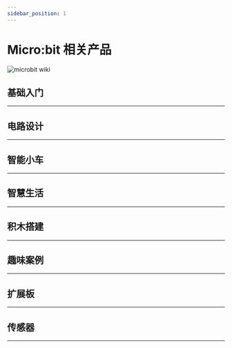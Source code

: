 ```yaml
---
sidebar_position: 1
---
```



# Micro:bit 相关产品

![microbit wiki](https://wiki-media-ef.oss-cn-hongkong.aliyuncs.com/docs/microbit/images/microbit-wiki.png)

## 基础入门
---

<cardbox>
  <card
    href="./getting-started/microbit-smart-coding-kit/"
    title="手表套件"
    description="micro:bit手表套件Pro(smart coding kit)是一套基于micro:bit纽扣电池扩展板Pro的可穿戴装备，仅需简单的装配步骤，就可DIY一款micro:bit手表。"
    img={'https://wiki-media-ef.oss-cn-hongkong.aliyuncs.com/docs/microbit/getting-started/microbit-smart-coding-kit/images/smart-coding-kit-icon.png'}
  />
  <card
    href="./getting-started/microbit-basic-kit/"
    title="基础套件"
    description="ELECFREAKS micro:bit basic kit是一款入门级的套件。我们精选了5款最常用的电子积木,他们能通过basic:bit方便地接入micro:bit主板。 这款套件能帮助学生们学习如何快速制作他们的micro:bit项目。这些电子积木可以被makecode默认的积木块直接驱动，无需加载额外的代码库，有利于学生从原理上理解电子积木的使用。"
    img={'https://wiki-media-ef.oss-cn-hongkong.aliyuncs.com/docs/microbit/getting-started/microbit-basic-kit/images/basic-kit-icon.png'}
  />
  <card
    href="./getting-started/microbit-tinker-kit/"
    title="小小发明家套件"
    description="小小发明家套件包含LED灯、蜂鸣器、土壤湿度传感器、碰撞开关、舵机等十多种常用电子模块，用这些模块可以搭建超过30个案例，基于该套件的全套课程已经在新加坡开展了3年的教学实践，深得师生的好评。"
    img={'https://wiki-media-ef.oss-cn-hongkong.aliyuncs.com/docs/microbit/getting-started/microbit-tinker-kit/images/tinker-kit-icon.png'}
  />
</cardbox>

## 电路设计
---

<cardbox>
  <card
    href="./circuit-design/microbit-starter-kit/"
    title="小小科学家套件"
    description="小小科学家(Starter Kit)套件是ELECFREAKS团队出品的micro:bit入门套件。ElecFreaks Micro：bit 小小科学家专为那些学习电路和编程知识的人们而设计。 该套件提供了一些基本的电子元件，如LED，按钮，蜂鸣器，温度传感器，舵机和电机等。 Micro：bit小小科学家套件可以帮助您进入一个美好的电子世界。"
    img={'https://wiki-media-ef.oss-cn-hongkong.aliyuncs.com/docs/microbit/circuit-design/microbit-starter-kit/images/starter-kit-icon.png'}
  />
  <card
    href="./circuit-design/microbit-experiment-box-kit/"
    title="电子实验箱套件"
    description="Experiment box是ELECFREAKS团队研发的全新micro:bit教学用具。 Experiment box板载温度传感器、光线传感器、舵机、电机、LED等传统模块，还添加了MOS管，不同阻值电阻，电位器等电子元件，将电路设计与编程设计融为一体。 首次使用香蕉线作为试验箱连接线，即可以轻松插拔也具有稳定的连接性，同时与高等教育教学用具保持一致，为今后大电路设计奠定基础。 使用microbit图形化编程来驱动这些元件，同时可以在没有microbit的情况下学习基础的电路设计。 编程设计或者电路设计，两者如何选择，这都看你！"
    img={'https://wiki-media-ef.oss-cn-hongkong.aliyuncs.com/docs/microbit/circuit-design/microbit-experiment-box-kit/images/experiment-box-kit-icon.png'}
  />
</cardbox>

## 智能小车
---

<cardbox>
  <card
    href="./microbit-smart-car/microbit-smart-cutebot/"
    title="酷比特小车套件"
    description="ELECFREAKS Cutebot是一款带有双高速电机马达的后驱智能赛车。Cutebot同时搭载了很多车载设备，包括超声波导航距离传感器，两颗RGBLED车大灯，两颗Rainbow LED车底示廓灯，两个车道辅助巡线探头，和更多智能配件！驱动你的第一个智能赛车吧！"
    img={'https://wiki-media-ef.oss-cn-hongkong.aliyuncs.com/docs/microbit/microbit-smart-car/microbit-smart-cutebot/images/smart-cutebot-icon.png'}
  />
  <card
    href="./microbit-smart-car/microbit-tpbot/"
    title="天蓬智能车"
    description="天蓬智能车是一款micro:bit可编程智能车。它可以是玩具，在不插入micro:bit主板的时候能实现巡线与避障等娱乐功能；它也可以是教具，通过它可以学习编程技术。它还可以扩展电子模块和乐高积木，充分激发孩子的想象力与创造力。"
    img={'https://wiki-media-ef.oss-cn-hongkong.aliyuncs.com/docs/microbit/microbit-smart-car/microbit-tpbot/images/tpbot-icon.png'}
  />
  <card
    href="./microbit-smart-car/microbit-tpbot/"
    title="瑞比特小车"
    description="ELECFREAKS Ring:bit二代智能车是一款小型DIY智能车，由BBC micro:bit和ELECFREAKS Ring:bit组成。Ring:bit扩展了micro:bit的三个GPIO口，可以连接轻松的连接各种传感器和组件。一个基础的Ring:bit智能车可以很容易的编程去驱动，还可以搭配遥控器甚至创建一个彩虹灯塔。只要增加一个扩展模块，你的Ring:bit智能车就可以做更多事情，例如巡线，跟随，避障，绘图和更多玩法。"
    img={'https://wiki-media-ef.oss-cn-hongkong.aliyuncs.com/docs/microbit/microbit-smart-car/microbit-ringbit-car-v2/images/ringbit-car-v2-icon.png'}
  />
  <card
    href="./microbit-smart-car/microbit-tpbot/"
    title="悟空装甲车"
    description="麦克纳姆轮小车是一款基于悟空多功能扩展板的全方位移动小车。 采用麦克纳姆轮方案，完美实现360°全方向移动，更可以完成左右漂移等高难度动作，8CM直径超大轮胎，造型狂野。全时四驱强劲动力，四轮都可独立操控 全车采用兼容乐高积木，扩展性超强。自带400mAh锂电池包，板载电源管理系统，支持快速充电，充满仅需20分钟，满负载运行时间可达到30分钟以上。"
    img={'https://wiki-media-ef.oss-cn-hongkong.aliyuncs.com/docs/microbit/microbit-smart-car/microbit-wonder-rugged-car/images/wonder-rugged-car-icon.png'}
  />
  <card
    href="./microbit-smart-car/microbit-tpbot/"
    title="摩比特小车"
    description="motor:bit亚克力智能小车是为micro:bit两路电机驱动板量身打造的一款智能小车，它包含micro:bit两路电机驱动板、3线超声波模块和两路巡线模块，可使用它DIY一款micro:bit两轮驱动智能小车。"
    img={'https://wiki-media-ef.oss-cn-hongkong.aliyuncs.com/docs/microbit/microbit-smart-car/microbit-motorbit-smart-car-kit/images/motorbit-smart-car-kit-icon.png'}
  />
</cardbox>


## 智慧生活
---

<cardbox>
  <card
    href="./wisdom-life/microbit-smart-home-kit/"
    title="智能家居套件"
    description="smart home套件是ELECFREAKS团队研发的智能家居主题micro:bit套件。 smart home套件精选TMP36温度传感器、声音传感器、碰撞传感器、舵机、电机等智能家居常用的传感器与执行部件。你可以自行搭建窗台、衣柜、鱼缸与实际生活场景结合起来，使编程变得更加实用与有趣！使用micro:bit图形化编程让这些场景智能化工作，创造属于自己的智能温馨家庭。"
    img={'https://wiki-media-ef.oss-cn-hongkong.aliyuncs.com/docs/microbit/wisdom-life/microbit-smart-home-kit/images/smart-home-kit-icon.png'}
  />
  <card
    href="./wisdom-life/microbit-smart-science-iot-kit/"
    title="IOT物联网套件"
    description="物联网科学套件是基于物联网扩展板的micro:bit套件。套件包含超声波、光敏、水位、噪音、气压、灰尘等环境数据监测传感器，可监测超过10种环境数据。 该套件不仅可以学习如何采集与分析环境数据，还能将数据上传至物联网平台实现远程监测与控制，帮助孩子们直观地学习物联网于环保相关的知识。"
    img={'https://wiki-media-ef.oss-cn-hongkong.aliyuncs.com/docs/microbit/wisdom-life/microbit-smart-science-iot-kit/images/smart-science-iot-kit-icon.png'}
  />
  <card
    href="./wisdom-life/microbit-smart-agriculture-kit/"
    title="智慧农业套装"
    description=""
    img={'https://wiki-media-ef.oss-cn-hongkong.aliyuncs.com/docs/microbit/wisdom-life/microbit-smart-agriculture-kit/images/smart-agriculture-kit-icon.png'}
  />
  <card
    href="./wisdom-life/microbit-smart-city-kit/"
    title="智慧城市套装"
    description=""
    img={'https://wiki-media-ef.oss-cn-hongkong.aliyuncs.com/docs/microbit/wisdom-life/microbit-smart-city-kit/images/smart-city-kit-icon.png'}
  />
  <card
    href="./wisdom-life/microbit-smart-health-kit/"
    title="智慧医疗套装"
    description=""
    img={'https://wiki-media-ef.oss-cn-hongkong.aliyuncs.com/docs/microbit/wisdom-life/microbit-smart-health-kit/images/smart-health-kit-icon.png'}
  />
</cardbox>

## 积木搭建
---

<cardbox>
  <card
    href="./building-blocks/nezha-inventors-kit/"
    title="48合1哪吒科学套装"
    description=""
    img={'https://wiki-media-ef.oss-cn-hongkong.aliyuncs.com/docs/microbit/building-blocks/nezha-inventors-kit/images/48-in-1-nezha-inventors-kit-icon.png'}
  />
  <card
    href="./building-blocks/wonder-building-kit/"
    title="32合1悟空搭建套装"
    description=""
    img={'https://wiki-media-ef.oss-cn-hongkong.aliyuncs.com/docs/microbit/building-blocks/wonder-building-kit/images/32-in-1-wonder-building-kit-icon.png'}
  />
  <card
    href="./building-blocks/ringbit-bricks-pack/"
    title="6合1积木搭建套装"
    description="6+1积木套件，是ELECFRAKS基于瑞比特开发的积木套件，包含了360度积木舵机、柔性彩虹灯条和近200颗积木零件。通过详细的积木装配图和配套的趣味课程，能够在学习编程的同时，体验到探索搭建结构的乐趣。来跟随我们的脚步，通过搭建和编程制作6+1套件中的积木小车吧。"
    img={'https://wiki-media-ef.oss-cn-hongkong.aliyuncs.com/docs/microbit/building-blocks/ringbit-bricks-pack/images/6-in-1-ringbit-bricks-pack-icon.png'}
  />
  <card
    href="./building-blocks/microbit-space-science-kit/"
    title="micro:bit 太空科创套装"
    description="太空科创套装是一款专为中小学生设计的STEAM教育套件，以哪吒多功能扩展盒V2为核心，配备行星系列智能马达和多种行星传感器，结合登月地图与丰富的积木结构件，让孩子们在动手构建和登月挑战中，轻松掌握航空科学，激发科学探索的热情。"
    img={'https://wiki-media-ef.oss-cn-hongkong.aliyuncs.com/docs/microbit/building-blocks/microbit-space-science-kit/images/microbit-space-science-kit-introduction-icon.png'}
  />
</cardbox>

## 趣味案例
---

<cardbox>
  <card
    href="./microbit/interesting-case/magic-wand-kit/"
    title="魔棒套件"
    description=""
    img={'https://wiki-media-ef.oss-cn-hongkong.aliyuncs.com/docs/microbit/interesting-case/magic-wand-kit/images/magic-wand-kit-icon.png'}
  />
  <card
    href="./microbit/interesting-case/straw-manipulator/"
    title="吸管机械手"
    description="我们的手是我们最经常使用的身体部位之一，它灵巧多变，纤细优美，有很多作品是模拟手做出的，同样这篇博客介绍的吸管机械手也是模拟手而做出的作品，希望大家喜欢和提出更多的创意。我们做的吸管机械手是使用 micro:bit 和 悟空扩展板 来配合使用，控制180度舵机旋转，达到“手指”弯曲的效果。"
    img={'https://wiki-media-ef.oss-cn-hongkong.aliyuncs.com/docs/microbit/interesting-case/straw-manipulator/images/straw-manipulator-icon.png'}
  />
</cardbox>

## 扩展板
---

<cardbox>
  <card
    href="./microbit/expansion-board/"
    title="micro:bit扩展板"
    description="小小科学家(Starter Kit)套件是ELECFREAKS团队出品的micro:bit入门套件。
ElecFreaks Micro：bit 小小科学家专为那些学习电路和编程知识的人们而设计。 该套件提供了一些基本的电子元件，如LED，按钮，蜂鸣器，温度传感器，舵机和电机等。 Micro：bit小小科学家套件可以帮助您进入一个美好的电子世界。"
    img={'https://wiki-media-ef.oss-cn-hongkong.aliyuncs.com/docs/microbit/expansion-board/images/expansion-board-icon.png'}
  />
</cardbox>

## 传感器
---

<cardbox>
  <card
    href="./microbit/sensor/octopus-sensors/"
    title="八爪鱼系列传感器"
    description="小小发明家套件包含LED灯、蜂鸣器、土壤湿度传感器、碰撞开关、舵机等十多种常用电子模块，用这些模块可以搭建超过30个案例，基于该套件的全套课程已经在新加坡开展了3年的教学实践，深得师生的好评。"
    img={'https://wiki-media-ef.oss-cn-hongkong.aliyuncs.com/docs/microbit/sensor/octopus-sensors/images/octopus-sensors-icon.png'}
  />
  <card
    href="./microbit/sensor/planet-x-sensors/"
    title="八爪鱼系列传感器"
    description="小小发明家套件包含LED灯、蜂鸣器、土壤湿度传感器、碰撞开关、舵机等十多种常用电子模块，用这些模块可以搭建超过30个案例，基于该套件的全套课程已经在新加坡开展了3年的教学实践，深得师生的好评。"
    img={'https://wiki-media-ef.oss-cn-hongkong.aliyuncs.com/docs/microbit/sensor/planet-x-sensors/images/planet-x-sensors-icon.png'}
  />
</cardbox>
